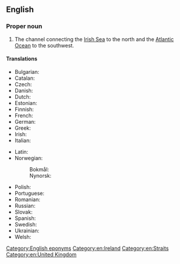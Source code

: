 ==English==

===Proper noun===
{{en-proper noun|head=[[St]] [[George]]'s [[channel|Channel]]}}

# The channel connecting the [[Irish Sea]] to the north and the [[Atlantic Ocean]] to the southwest.

====Translations====
{{trans-top|channel connecting the Irish Sea to the north and the Atlantic Ocean}}
* Bulgarian: {{t|bg|Проток Свети Георги|m}}
* Catalan: {{t|ca|canal de Sant Jordi|m}}
* Czech: {{t|cs|Svatojiřský průliv|m}}
* Danish: {{t|da|Skt. Georges Kanal|c}}
* Dutch: {{t|nl|Sint-Georgekanaal|m}}
* Estonian: {{t|et|Saint George'i väin}}
* Finnish: {{t|fi|Pyhän Yrjön kanaali}}
* French: {{t|fr|canal Saint-Georges|m}}
* German: {{t|de|St.-Georgs-Kanal|m}}
* Greek: {{t|el|Πορθμός του Αγίου Γεωργίου|m}}
* Irish: {{t|ga|Muir Bhreatan|f}}
* Italian: {{t|it|canale di San Giorgio|m}}
{{trans-mid}}
* Latin: {{t|la|Mare Vergivium|n}}
* Norwegian:
*: Bokmål: {{t|nb|St George's Channel|m}}
*: Nynorsk: {{t|nn|St George's Channel|m}}
* Polish: {{t|pl|Kanał Świętego Jerzego|m}}
* Portuguese: {{t|pt|Canal de São Jorge|m}}
* Romanian: {{t|ro|Canalul Sfântul Gheorghe|n}}
* Russian: {{t|ru|Проли́в Свято́го Гео́рга|m}}
* Slovak: {{t|sk|Prieliv svätého Juraja|m}}
* Spanish: {{t|es|canal de San Jorge|m}}
* Swedish: {{t|sv|Sankt Georgskanalen|c}}
* Ukrainian: {{t|uk|Протока Святого Георга|f}}
* Welsh: {{t|cy|Sianel San Siôr}}
{{trans-bottom}}

[[Category:English eponyms]]
[[Category:en:Ireland]]
[[Category:en:Straits]]
[[Category:en:United Kingdom]]